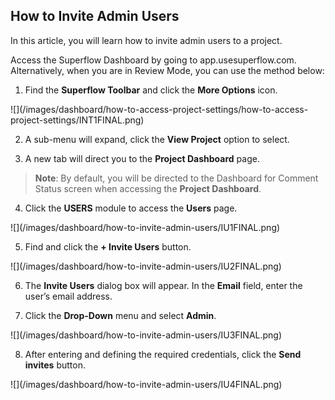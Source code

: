 ## How to Invite Admin Users

In this article, you will learn how to invite admin users to a project.

Access the Superflow Dashboard by going to app.usesuperflow.com. Alternatively, when you are in Review Mode, you can use the method below:

1. Find the **Superflow Toolbar** and click the **More Options** icon.

<Frame>
![](/images/dashboard/how-to-access-project-settings/how-to-access-project-settings/INT1FINAL.png)
</Frame>

2. A sub-menu will expand, click the **View Project** option to select.

3. A new tab will direct you to the **Project Dashboard** page.

> **Note**: By default, you will be directed to the Dashboard for Comment Status screen when accessing the **Project Dashboard**.

4. Click the **USERS** module to access the **Users** page.

<Frame>
![](/images/dashboard/how-to-invite-admin-users/IU1FINAL.png)
</Frame>

5. Find and click the **+ Invite Users** button.

<Frame>
![](/images/dashboard/how-to-invite-admin-users/IU2FINAL.png)
</Frame>

6. The **Invite Users** dialog box will appear. In the **Email** field, enter the user’s email address.

7. Click the **Drop-Down** menu and select **Admin**.

<Frame>
![](/images/dashboard/how-to-invite-admin-users/IU3FINAL.png)
</Frame>

8. After entering and defining the required credentials, click the **Send invites** button.

<Frame>
![](/images/dashboard/how-to-invite-admin-users/IU4FINAL.png)
</Frame>

